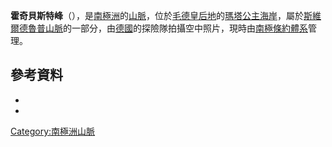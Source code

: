 {{coord|72|34|S|0|27|E|source:GNIS|display=title}}

'''霍奇貝斯特峰'''（{{lang-de|Horgebest}}），是[[南極洲|南極洲]]的[[山脈|山脈]]，位於[[毛德皇后地|毛德皇后地]]的[[瑪塔公主海岸|瑪塔公主海岸]]，屬於[[斯維爾德魯普山脈|斯維爾德魯普山脈]]的一部分，由[[德國|德國]]的探險隊拍攝空中照片，現時由[[南極條約體系|南極條約體系]]管理。

==參考資料==
*{{cite gnis | type = antarid | id = 6986| name = Horgebest Peak | accessdate = 2012-06-25}}
*{{usgs-gazetteer|id=6986}}

{{Antarctica-geo-stub}}
[[Category:南極洲山脈|Category:南極洲山脈]]